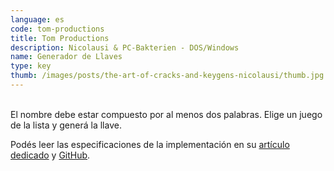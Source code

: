 ```yaml
---
language: es
code: tom-productions
title: Tom Productions
description: Nicolausi & PC-Bakterien - DOS/Windows
name: Generador de Llaves
type: key
thumb: /images/posts/the-art-of-cracks-and-keygens-nicolausi/thumb.jpg
---
```


<TomProductions />

<br />

<div class="caption-text">
El nombre debe estar compuesto por al menos dos palabras. Elige un juego de la lista y generá la llave.

Podés leer las especificaciones de la implementación en su [artículo dedicado](/blog/the-art-of-cracks-and-keygens-nicolausi/) y [GitHub](https://github.com/Hipnosis183/NicolausiKey).
</div>